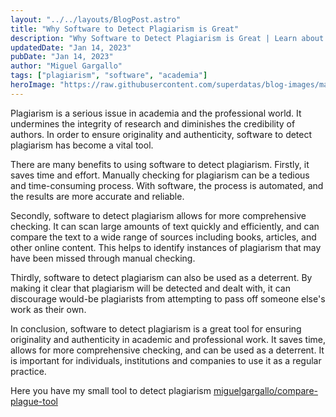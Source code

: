 ```yaml
---
layout: "../../layouts/BlogPost.astro"
title: "Why Software to Detect Plagiarism is Great"
description: "Why Software to Detect Plagiarism is Great | Learn about the benefits and importance of using software to detect plagiarism."
updatedDate: "Jan 14, 2023"
pubDate: "Jan 14, 2023"
author: "Miguel Gargallo"
tags: ["plagiarism", "software", "academia"]
heroImage: "https://raw.githubusercontent.com/superdatas/blog-images/main/ai-advancement-science.png"
---
```


Plagiarism is a serious issue in academia and the professional world. It undermines the integrity of research and diminishes the credibility of authors. In order to ensure originality and authenticity, software to detect plagiarism has become a vital tool.

There are many benefits to using software to detect plagiarism. Firstly, it saves time and effort. Manually checking for plagiarism can be a tedious and time-consuming process. With software, the process is automated, and the results are more accurate and reliable.

Secondly, software to detect plagiarism allows for more comprehensive checking. It can scan large amounts of text quickly and efficiently, and can compare the text to a wide range of sources including books, articles, and other online content. This helps to identify instances of plagiarism that may have been missed through manual checking.

Thirdly, software to detect plagiarism can also be used as a deterrent. By making it clear that plagiarism will be detected and dealt with, it can discourage would-be plagiarists from attempting to pass off someone else's work as their own.

In conclusion, software to detect plagiarism is a great tool for ensuring originality and authenticity in academic and professional work. It saves time, allows for more comprehensive checking, and can be used as a deterrent. It is important for individuals, institutions and companies to use it as a regular practice.

Here you have my small tool to detect plagiarism [miguelgargallo/compare-plague-tool](https://github.com/miguelgargallo/compare-plague-tool)